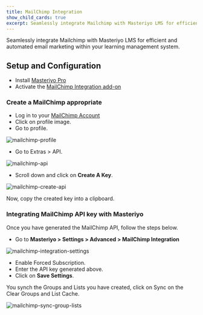 ```yaml
---
title: MailChimp Integration
show_child_cards: true
excerpt: Seamlessly integrate Mailchimp with Masteriyo LMS for efficient and automated email marketing within your learning management system.
---
```


Seamlessly integrate Mailchimp with Masteriyo LMS for efficient and automated email marketing within your learning management system.

## Setup and Configuration

- Install [Masteriyo Pro](https://docs.masteriyo.com/getting-started/installation#installing-masteriyo-lms-pro-version)
- Activate the [MailChimp Integration add-on](https://docs.masteriyo.com/premium-addons/activate-masteriyo-premium-addons)

### Create a MailChimp appropriate

- Log in to your [MailChimp Account](https://login.mailchimp.com/)
- Click on profile image. 
- Go to profile.

![mailchimp-profile](https://github.com/Masteriyo/masteriyo-docs/assets/75772539/2010d0a4-0209-4912-b83b-7fd6157a01be)

- Go to Extras > API.

![mailchimp-api](https://github.com/Masteriyo/masteriyo-docs/assets/75772539/1bd83b5e-5b14-4319-88f1-23c5701228c9)

- Scroll down and click on **Create A Key**.

![mailchimp-create-api](https://github.com/Masteriyo/masteriyo-docs/assets/75772539/ed69782e-bde4-4f3d-9df0-117826804461)

Now, copy the created key into a clipboard. 

### Integrating MailChimp API key with Masteriyo

Once you have generated the MailChimp API, follow the steps below.

- Go to **Masteriyo > Settings > Advanced > MailChimp Integration**

![mailchimp-integration-settings](https://github.com/Masteriyo/masteriyo-docs/assets/75772539/a57c4cab-6243-41de-9fc0-f71a1bf3533e)

- Enable Forced Subscription.
- Enter the API key generated above. 
- Click on **Save Settings**. 

You synch the Groups and Lists you have created, click on Sync on the Clear Groups and List Cache. 

![mailchimp-sync-group-lists](https://github.com/Masteriyo/masteriyo-docs/assets/75772539/27adfecb-1fda-4c8c-a6a9-ff7ab0b5e212)

